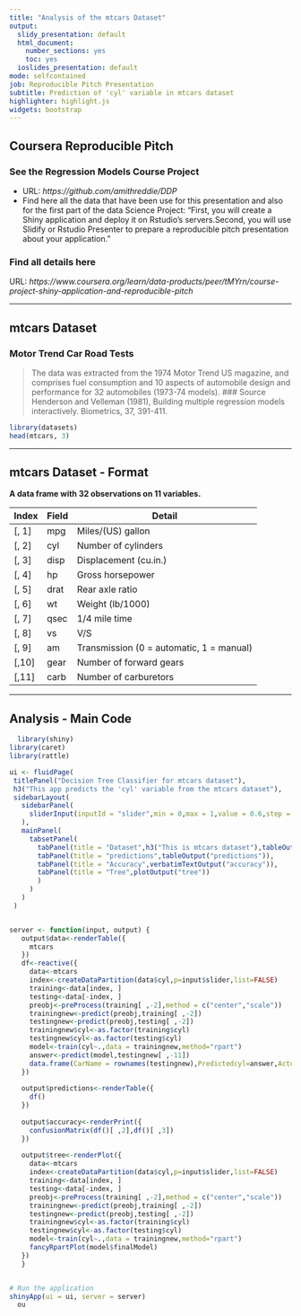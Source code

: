 ---
title: "Analysis of the mtcars Dataset"
output:
  slidy_presentation: default
  html_document:
    number_sections: yes
    toc: yes
  ioslides_presentation: default
mode: selfcontained
job: Reproducible Pitch Presentation
subtitle: Prediction of 'cyl' variable in mtcars dataset
highlighter: highlight.js
widgets: bootstrap
---

## Coursera Reproducible Pitch

### See the Regression Models Course Project  

- URL: *https://github.com/amithreddie/DDP*
- Find here all the data that have been use for this presentation and also for the first part of the data Science Project: "First, you will create a Shiny application and deploy it on Rstudio's servers.Second, you will use Slidify or Rstudio Presenter to prepare a reproducible pitch presentation about your application."

### Find all details here
URL: *https://www.coursera.org/learn/data-products/peer/tMYrn/course-project-shiny-application-and-reproducible-pitch*

---

## mtcars Dataset

### Motor Trend Car Road Tests

> The data was extracted from the 1974 Motor Trend US magazine, and comprises fuel consumption and 10 aspects of automobile design and performance for 32 automobiles (1973-74 models).
### Source
> Henderson and Velleman (1981), Building multiple regression models interactively. Biometrics, 37, 391-411.
```{r}
library(datasets)
head(mtcars, 3)
```
---

## mtcars Dataset - Format

**A data frame with 32 observations on 11 variables.**

| Index | Field | Detail |
------- | ----- | ------ |
| [, 1] | mpg | Miles/(US) gallon |
| [, 2]  | cyl | Number of cylinders |
| [, 3]	| disp | Displacement (cu.in.) |
| [, 4]	| hp | Gross horsepower |
| [, 5]	| drat | Rear axle ratio |
| [, 6]	| wt | Weight (lb/1000) |
| [, 7]	| qsec | 1/4 mile time |
| [, 8]	| vs | V/S |
| [, 9]	| am | Transmission (0 = automatic, 1 = manual) |
| [,10]	| gear | Number of forward gears |
| [,11]	| carb | Number of carburetors |

---

## Analysis - Main Code

```r
  library(shiny)
library(caret)
library(rattle)

ui <- fluidPage(
 titlePanel("Decision Tree Classifier for mtcars dataset"),
 h3("This app predicts the 'cyl' variable from the mtcars dataset"),
 sidebarLayout(
   sidebarPanel(
     sliderInput(inputId = "slider",min = 0,max = 1,value = 0.6,step = 0.1,label = "What % of data is training data?")
   ),
   mainPanel(
     tabsetPanel(
       tabPanel(title = "Dataset",h3("This is mtcars dataset"),tableOutput("data")),
       tabPanel(title = "predictions",tableOutput("predictions")),
       tabPanel(title = "Accuracy",verbatimTextOutput("accuracy")),
       tabPanel(title = "Tree",plotOutput("tree"))
       )
     )
   )
 )


server <- function(input, output) {
   output$data<-renderTable({
     mtcars
   })
   df<-reactive({
     data<-mtcars
     index<-createDataPartition(data$cyl,p=input$slider,list=FALSE)
     training<-data[index, ]
     testing<-data[-index, ]
     preobj<-preProcess(training[ ,-2],method = c("center","scale"))
     trainingnew<-predict(preobj,training[ ,-2])
     testingnew<-predict(preobj,testing[ ,-2])
     trainingnew$cyl<-as.factor(training$cyl)
     testingnew$cyl<-as.factor(testing$cyl)
     model<-train(cyl~.,data = trainingnew,method="rpart")
     answer<-predict(model,testingnew[ ,-11])
     data.frame(CarName = rownames(testingnew),Predictedcyl=answer,ActualCyl=testingnew$cyl)
   })
   
   output$predictions<-renderTable({
     df()
   })
   
   output$accuracy<-renderPrint({
     confusionMatrix(df()[ ,2],df()[ ,3])
   })
   
   output$tree<-renderPlot({
     data<-mtcars
     index<-createDataPartition(data$cyl,p=input$slider,list=FALSE)
     training<-data[index, ]
     testing<-data[-index, ]
     preobj<-preProcess(training[ ,-2],method = c("center","scale"))
     trainingnew<-predict(preobj,training[ ,-2])
     testingnew<-predict(preobj,testing[ ,-2])
     trainingnew$cyl<-as.factor(training$cyl)
     testingnew$cyl<-as.factor(testing$cyl)
     model<-train(cyl~.,data = trainingnew,method="rpart")
     fancyRpartPlot(model$finalModel)
   })
   }


# Run the application 
shinyApp(ui = ui, server = server)
  ou
```